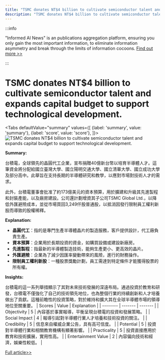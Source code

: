 ```yaml
---
title: "TSMC donates NT$4 billion to cultivate semiconductor talent and expands capital budget to support technological development."
description: "TSMC donates NT$4 billion to cultivate semiconductor talent and expands capital budget to support technological development."
---
```



:::info

"Informed AI News" is an publications aggregation platform, ensuring you only gain the most important information, to eliminate information asymmetry and break through the limits of information cocoons.  [Find out more >>](/docs/guides)

:::

# TSMC donates NT$4 billion to cultivate semiconductor talent and expands capital budget to support technological development.


<Tabs
	defaultValue="summary"
	values={[
	{label: 'summary', value: 'summary'},
	{label: 'score', value: 'score'},
]}>
<TabItem value="summary">
<img
  src="https://image.informedainews.com/2024/06/06/Te-AMX-1717675981-0.jpg"
  alt="TSMC donates NT$4 billion to cultivate semiconductor talent and expands capital budget to support technological development."
/>



**Summary:**

台積電，全球領先的晶圓代工企業，宣布捐贈40億新台幣以培育半導體人才。這筆資金將分配給國立臺灣大學、國立陽明交通大學、國立清華大學、國立成功大學及部分高中。此舉旨在支持長期的半導體研究和教學，以應對市場對技術人才的需求。

此外，台積電董事會批准了約173億美元的資本預算，用於擴建和升級其先進製程和封裝產能，以及廠房建設。公司還計劃增資其子公司TSMC Global Ltd.，以降低外匯避險成本，並從市場買回3,249仟股普通股，以抵消因發行限制員工權利新股而導致的股權稀釋。

**Explanation:**

- **晶圓代工**：指的是專門生產半導體晶片的製造服務，客戶提供設計，代工廠負責生產。
- **資本預算**：企業用於長期投資的資金，如購買設備或建設新廠房。
- **先進製程**：指最新的半導體製造技術，能夠生產更小、更高效的晶片。
- **外匯避險**：企業為了減少因匯率變動帶來的風險，進行的財務操作。
- **限制員工權利新股**：一種股票獎勵計劃，員工需達到特定條件才能獲得股票的所有權。

**Insights:**

台積電的這一系列舉措顯示了其對未來技術發展的深遠布局。通過投資於教育和研發，台積電不僅強化了自己的技術領先地位，也為整個行業的持續創新和人才培養做出了貢獻。這種前瞻性的投資策略，對於維持和擴大其在全球半導體市場的領導地位至關重要。
</TabItem>
<TabItem value="score">
	| Scores     | Value   | Explanation |
	| -------- | ------- | ------- |
	| Objectivity  | 5    | 內容基於事實報導，平衡呈現台積電的投資和發展策略。    |
	| Social Impact | 4     | 報導引起對半導體行業人才培養和技術投資的關注。    |
	| Credibility    | 5    | 信息來自權威企業公告，具有高可信度。    |
	| Potential    | 5    | 投資對半導體行業和相關教育機構有顯著影響。    |
	| Practicality    | 5    | 投資直接應用於教育和技術擴展，實用性高。    |
	| Entertainment Value    | 2    | 內容偏向技術和經濟，娛樂性較低。    |
</TabItem>
</Tabs>

[Full article>>](https://today.line.me/tw/v2/article/yzgmoek)
